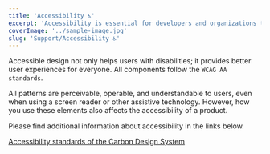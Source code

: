 ```yaml
---
title: 'Accessibility ♿'
excerpt: 'Accessibility is essential for developers and organizations that want to create high quality websites and web tools, and not exclude people from using their products and services.'
coverImage: '../sample-image.jpg'
slug: 'Support/Accessibility ♿'
---
```


Accessible design not only helps users with disabilities; it provides
better user experiences for everyone. All components follow the `WCAG AA standards`.

All patterns are perceivable, operable, and understandable to users,
even when using a screen reader or other assistive technology. However,
how you use these elements also affects the accessibility of a product.

Please find additional information about accessibility in the links
below.

[Accessibility standards of the Carbon Design System](https://next.carbondesignsystem.com/guidelines/accessibility/overview#carbon-and-accessibility)
